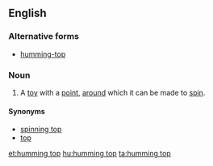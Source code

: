 ==English==
===Alternative forms===
*[[humming-top]]
===Noun===
{{en-noun|head=[[humming]] [[top]]}}
#A [[toy]] with a [[point]], [[around]] which it can be made to [[spin]].
====Synonyms====
*[[spinning top]]
*[[top]]

[[et:humming top]]
[[hu:humming top]]
[[ta:humming top]]